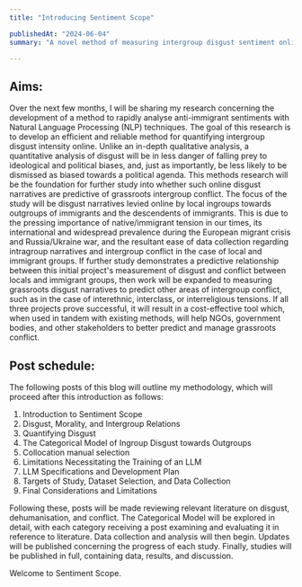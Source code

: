 ```yaml
---
title: "Introducing Sentiment Scope"

publishedAt: "2024-06-04"
summary: "A novel method of measuring intergroup disgust sentiment online"

---
```


## Aims:

Over the next few months, I will be sharing my research concerning the development of a method to rapidly analyse anti-immigrant sentiments with Natural Language Processing (NLP) techniques. The goal of this research is to develop an efficient and reliable method for quantifying intergroup disgust intensity online. Unlike an in-depth qualitative analysis, a quantitative analysis of disgust will be in less danger of falling prey to ideological and political biases, and, just as importantly, be less likely to be dismissed as biased towards a political agenda. This methods research will be the foundation for further study into whether such online disgust narratives are predictive of grassroots intergroup conflict. 
The focus of the study will be disgust narratives levied online by local ingroups towards outgroups of immigrants and the descendents of immigrants. This is due to the pressing importance of native/immigrant tension in our times, its international and widespread prevalence during the European migrant crisis and Russia/Ukraine war, and the resultant ease of data collection regarding intragroup narratives and intergroup conflict in the case of local and immigrant groups. 
If further study demonstrates a predictive relationship between this initial project's measurement of disgust and conflict between locals and immigrant groups, then work will be expanded to measuring grassroots disgust narratives to predict other areas of intergroup conflict, such as in the case of interethnic, interclass, or interreligious tensions. 
If all three projects prove successful, it will result in a cost-effective tool which, when used in tandem with existing methods, will help NGOs, government bodies, and other stakeholders to better predict and manage grassroots conflict. 

## Post schedule:

The following posts of this blog will outline my methodology, which will proceed after this introduction as follows:

1. Introduction to Sentiment Scope
2. Disgust, Morality, and Intergroup Relations
3. Quantifying Disgust 
4. The Categorical Model of Ingroup Disgust towards Outgroups
5. Collocation manual selection
6. Limitations Necessitating the Training of an LLM 
7. LLM Specifications and Development Plan
8. Targets of Study, Dataset Selection, and Data Collection
9. Final Considerations and Limitations

Following these, posts will be made reviewing relevant literature on disgust, dehumanisation, and conflict. The Categorical Model will be explored in detail, with each category receiving a post examining and evaluating it in reference to literature. Data collection and analysis will then begin. Updates will be published concerning the progress of each study. Finally, studies will be published in full, containing data, results, and discussion.

Welcome to Sentiment Scope. 
